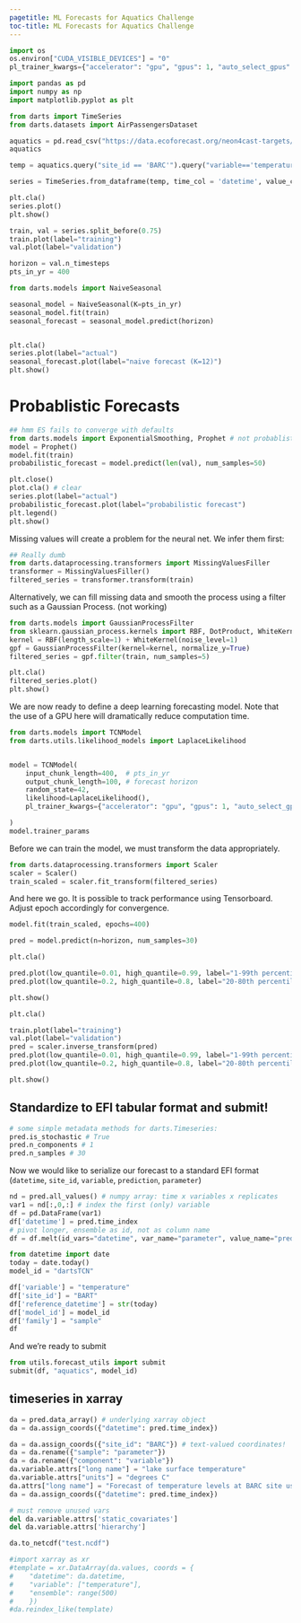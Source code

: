 ```yaml
---
pagetitle: ML Forecasts for Aquatics Challenge
toc-title: ML Forecasts for Aquatics Challenge
---
```



```python
import os
os.environ["CUDA_VISIBLE_DEVICES"] = "0"
pl_trainer_kwargs={"accelerator": "gpu", "gpus": 1, "auto_select_gpus": True} 

```

``` python
import pandas as pd
import numpy as np
import matplotlib.pyplot as plt

from darts import TimeSeries
from darts.datasets import AirPassengersDataset
```


``` python
aquatics = pd.read_csv("https://data.ecoforecast.org/neon4cast-targets/aquatics/aquatics-targets.csv.gz") 
aquatics
```

``` python
temp = aquatics.query("site_id == 'BARC'").query("variable=='temperature'").filter(items=['datetime', 'observation'])
```


``` python

series = TimeSeries.from_dataframe(temp, time_col = 'datetime', value_cols='observation', fill_missing_dates=True, freq='D')
```


``` python
plt.cla()
series.plot()
plt.show()
```



``` python
train, val = series.split_before(0.75)
train.plot(label="training")
val.plot(label="validation")
```

``` python
horizon = val.n_timesteps
pts_in_yr = 400
```

``` python
from darts.models import NaiveSeasonal

seasonal_model = NaiveSeasonal(K=pts_in_yr)
seasonal_model.fit(train)
seasonal_forecast = seasonal_model.predict(horizon)


plt.cla()
series.plot(label="actual")
seasonal_forecast.plot(label="naive forecast (K=12)")
plt.show()

```


# Probablistic Forecasts

``` python
## hmm ES fails to converge with defaults
from darts.models import ExponentialSmoothing, Prophet # not probablistic: , AutoARIMA, Theta
model = Prophet()
model.fit(train)
probabilistic_forecast = model.predict(len(val), num_samples=50)

```

```python
plt.close()
plot.cla() # clear
series.plot(label="actual")
probabilistic_forecast.plot(label="probabilistic forecast")
plt.legend()
plt.show()

```


Missing values will create a problem for the neural net. We infer them
first:


``` python

## Really dumb
from darts.dataprocessing.transformers import MissingValuesFiller
transformer = MissingValuesFiller()
filtered_series = transformer.transform(train)
```


Alternatively, we can fill missing data and smooth the process using a filter such as a Gaussian Process. (not working)

``` python
from darts.models import GaussianProcessFilter
from sklearn.gaussian_process.kernels import RBF, DotProduct, WhiteKernel
kernel = RBF(length_scale=1) + WhiteKernel(noise_level=1)
gpf = GaussianProcessFilter(kernel=kernel, normalize_y=True)
filtered_series = gpf.filter(train, num_samples=5)
```

``` python
plt.cla()
filtered_series.plot()
plt.show()
```

We are now ready to define a deep learning forecasting model. 
Note that the use of a GPU here will dramatically reduce computation time.

``` python
from darts.models import TCNModel
from darts.utils.likelihood_models import LaplaceLikelihood


model = TCNModel(
    input_chunk_length=400,  # pts_in_yr
    output_chunk_length=100, # forecast horizon
    random_state=42,
    likelihood=LaplaceLikelihood(),
    pl_trainer_kwargs={"accelerator": "gpu", "gpus": 1, "auto_select_gpus": True} 

)
model.trainer_params
```
Before we can train the model, we must transform the data appropriately.

``` python
from darts.dataprocessing.transformers import Scaler
scaler = Scaler()
train_scaled = scaler.fit_transform(filtered_series)
```

And here we go.  It is possible to track performance using Tensorboard. Adjust epoch accordingly for convergence.

``` python
model.fit(train_scaled, epochs=400)
```

``` python
pred = model.predict(n=horizon, num_samples=30)
```

``` python
plt.cla()

pred.plot(low_quantile=0.01, high_quantile=0.99, label="1-99th percentiles")
pred.plot(low_quantile=0.2, high_quantile=0.8, label="20-80th percentiles")

plt.show()
```


``` python
plt.cla()

train.plot(label="training")
val.plot(label="validation")
pred = scaler.inverse_transform(pred)
pred.plot(low_quantile=0.01, high_quantile=0.99, label="1-99th percentiles")
pred.plot(low_quantile=0.2, high_quantile=0.8, label="20-80th percentiles")

plt.show()
```


## Standardize to EFI tabular format and submit!


``` python
# some simple metadata methods for darts.Timeseries: 
pred.is_stochastic # True
pred.n_components # 1
pred.n_samples # 30
```

Now we would like to serialize our forecast to a standard EFI format
(`datetime`, `site_id`, `variable`, `prediction`, `parameter`)


``` python
nd = pred.all_values() # numpy array: time x variables x replicates
var1 = nd[:,0,:] # index the first (only) variable
df = pd.DataFrame(var1)
df['datetime'] = pred.time_index
# pivot longer, ensemble as id, not as column name
df = df.melt(id_vars="datetime", var_name="parameter", value_name="prediction")

from datetime import date
today = date.today()
model_id = "dartsTCN"

df['variable'] = "temperature"
df['site_id'] = "BART"
df['reference_datetime'] = str(today)
df['model_id'] = model_id
df['family'] = "sample"
df
```
And we're ready to submit

```python
from utils.forecast_utils import submit
submit(df, "aquatics", model_id)
```









## timeseries in xarray


``` python
da = pred.data_array() # underlying xarray object
da = da.assign_coords({"datetime": pred.time_index})

da = da.assign_coords({"site_id": "BARC"}) # text-valued coordinates!
da = da.rename({"sample": "parameter"})
da = da.rename({"component": "variable"})
da.variable.attrs["long name"] = "lake surface temperature"
da.variable.attrs["units"] = "degrees C"
da.attrs["long name"] = "Forecast of temperature levels at BARC site using a ML-based prediction"
da = da.assign_coords({"datetime": pred.time_index})

# must remove unused vars
del da.variable.attrs['static_covariates']
del da.variable.attrs['hierarchy']

da.to_netcdf("test.ncdf")
```


``` python
#import xarray as xr
#template = xr.DataArray(da.values, coords = {
#    "datetime": da.datetime,
#    "variable": ["temperature"],
#    "ensemble": range(500)
#    })
#da.reindex_like(template)
```




